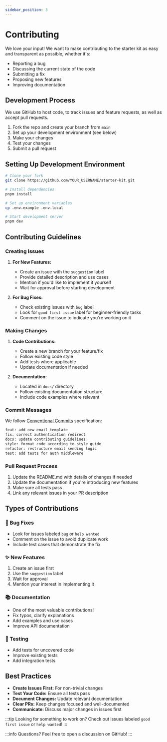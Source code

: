 ```yaml
---
sidebar_position: 3
---
```


# Contributing

We love your input! We want to make contributing to the starter kit as easy and transparent as possible, whether it's:

- Reporting a bug
- Discussing the current state of the code
- Submitting a fix
- Proposing new features
- Improving documentation

## Development Process

We use GitHub to host code, to track issues and feature requests, as well as accept pull requests.

1. Fork the repo and create your branch from `main`
2. Set up your development environment (see below)
3. Make your changes
4. Test your changes
5. Submit a pull request

## Setting Up Development Environment

```bash
# Clone your fork
git clone https://github.com/YOUR_USERNAME/starter-kit.git

# Install dependencies
pnpm install

# Set up environment variables
cp .env.example .env.local

# Start development server
pnpm dev
```

## Contributing Guidelines

### Creating Issues

1. **For New Features:**
   - Create an issue with the `suggestion` label
   - Provide detailed description and use cases
   - Mention if you'd like to implement it yourself
   - Wait for approval before starting development

2. **For Bug Fixes:**
   - Check existing issues with `bug` label
   - Look for `good first issue` label for beginner-friendly tasks
   - Comment on the issue to indicate you're working on it

### Making Changes

1. **Code Contributions:**
   - Create a new branch for your feature/fix
   - Follow existing code style
   - Add tests where applicable
   - Update documentation if needed

2. **Documentation:**
   - Located in `docs/` directory
   - Follow existing documentation structure
   - Include code examples where relevant

### Commit Messages

We follow [Conventional Commits](https://www.conventionalcommits.org/) specification:

```bash
feat: add new email template
fix: correct authentication redirect
docs: update contributing guidelines
style: format code according to style guide
refactor: restructure email sending logic
test: add tests for auth middleware
```

### Pull Request Process

1. Update the README.md with details of changes if needed
2. Update the documentation if you're introducing new features
3. Make sure all tests pass
4. Link any relevant issues in your PR description

## Types of Contributions

### 🐛 Bug Fixes
- Look for issues labeled `bug` or `help wanted`
- Comment on the issue to avoid duplicate work
- Include test cases that demonstrate the fix

### ✨ New Features
1. Create an issue first
2. Use the `suggestion` label
3. Wait for approval
4. Mention your interest in implementing it

### 📚 Documentation
- One of the most valuable contributions!
- Fix typos, clarify explanations
- Add examples and use cases
- Improve API documentation

### 🧪 Testing
- Add tests for uncovered code
- Improve existing tests
- Add integration tests

## Best Practices

- **Create Issues First:** For non-trivial changes
- **Test Your Code:** Ensure all tests pass
- **Document Changes:** Update relevant documentation
- **Clear PRs:** Keep changes focused and well-documented
- **Communicate:** Discuss major changes in issues first

:::tip
Looking for something to work on? Check out issues labeled `good first issue` or `help wanted`!
:::

:::info
Questions? Feel free to open a discussion on GitHub!
:::
